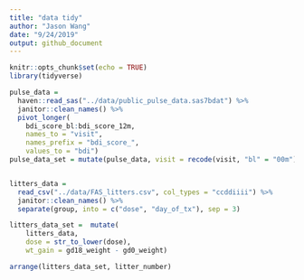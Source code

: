 ```yaml
---
title: "data tidy"
author: "Jason Wang"
date: "9/24/2019"
output: github_document
---
```


```r
knitr::opts_chunk$set(echo = TRUE)
library(tidyverse)

```

```r

pulse_data = 
  haven::read_sas("../data/public_pulse_data.sas7bdat") %>%
  janitor::clean_names() %>% 
  pivot_longer(
    bdi_score_bl:bdi_score_12m, 
    names_to = "visit", 
    names_prefix = "bdi_score_",
    values_to = "bdi")
pulse_data_set = mutate(pulse_data, visit = recode(visit, "bl" = "00m"))



```


```r
litters_data = 
  read_csv("../data/FAS_litters.csv", col_types = "ccddiiii") %>% 
  janitor::clean_names() %>%
  separate(group, into = c("dose", "day_of_tx"), sep = 3)

litters_data_set =  mutate(
    litters_data,
    dose = str_to_lower(dose),
    wt_gain = gd18_weight - gd0_weight)

arrange(litters_data_set, litter_number)

```

